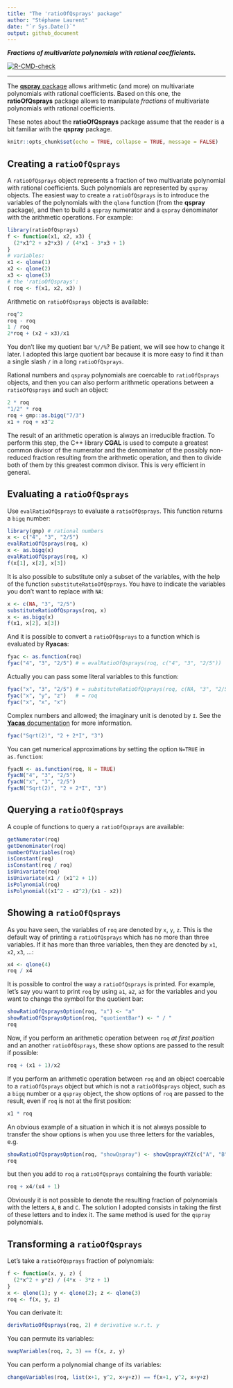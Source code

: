 ```yaml
---
title: "The 'ratioOfQsprays' package"
author: "Stéphane Laurent"
date: "`r Sys.Date()`"
output: github_document
---
```


***Fractions of multivariate polynomials with rational coefficients.***

<!-- badges: start -->
[![R-CMD-check](https://github.com/stla/ratioOfQsprays/actions/workflows/R-CMD-check.yaml/badge.svg)](https://github.com/stla/ratioOfQsprays/actions/workflows/R-CMD-check.yaml)
<!-- badges: end -->

___

The [**qspray** package](https://github.com/stla/qspray) allows arithmetic 
(and more) on multivariate polynomials with rational coefficients. Based on 
this one, the **ratioOfQsprays** package allows to manipulate *fractions* of
multivariate polynomials with rational coefficients.

These notes about the **ratioOfQsprays** package assume that the reader is a 
bit familiar with the **qspray** package.

```r
knitr::opts_chunk$set(echo = TRUE, collapse = TRUE, message = FALSE)
```


## Creating a `ratioOfQsprays` 

A `ratioOfQsprays` object represents a fraction of two multivariate 
polynomial with rational coefficients. Such polynomials are represented by 
`qspray` objects. The easiest way to create a `ratioOfQsprays` is to introduce 
the variables of the polynomials with the `qlone` function (from the **qspray** 
package), and then to build a `qspray` numerator and a `qspray` denominator 
with the arithmetic operations. 
For example:

```r
library(ratioOfQsprays)
f <- function(x1, x2, x3) {
  (2*x1^2 + x2*x3) / (4*x1 - 3*x3 + 1)
}
# variables:
x1 <- qlone(1)
x2 <- qlone(2)
x3 <- qlone(3)
# the 'ratioOfQsprays':
( roq <- f(x1, x2, x3) )
```

Arithmetic on `ratioOfQsprays` objects is available:

```r
roq^2
roq - roq
1 / roq
2*roq + (x2 + x3)/x1
```

You don't like my quotient bar `%//%`? Be patient, we will see how to change 
it later. I adopted this large quotient bar because it is more easy to find 
it than a single slash `/` in a long `ratioOfQsprays`.

Rational numbers and `qspray` polynomials are coercable to 
`ratioOfQsprays` objects, and then you can also perform arithmetic operations 
between a `ratioOfQsprays` and such an object:

```r
2 * roq
"1/2" * roq
roq + gmp::as.bigq("7/3") 
x1 + roq + x3^2
```

The result of an arithmetic operation is always an irreducible fraction. 
To perform this step, the C++ library **CGAL** is used to compute a greatest 
common divisor of the numerator and the denominator of the possibly non-reduced 
fraction resulting from the arithmetic operation, and then to divide both of 
them by this greatest common divisor. This is very efficient in general.


## Evaluating a `ratioOfQsprays` 

Use `evalRatioOfQsprays` to evaluate a `ratioOfQsprays`. This function returns 
a `bigq` number:

```r
library(gmp) # rational numbers
x <- c("4", "3", "2/5")
evalRatioOfQsprays(roq, x)
x <- as.bigq(x)
evalRatioOfQsprays(roq, x)
f(x[1], x[2], x[3])
```

It is also possible to substitute only a subset of the variables, with the 
help of the function `substituteRatioOfQsprays`. You have to indicate the 
variables you don't want to replace with `NA`:

```r
x <- c(NA, "3", "2/5")
substituteRatioOfQsprays(roq, x)
x <- as.bigq(x)
f(x1, x[2], x[3])
```

And it is possible to convert a `ratioOfQsprays` to a function which is 
evaluated by **Ryacas**:

```r
fyac <- as.function(roq)
fyac("4", "3", "2/5") # = evalRatioOfQsprays(roq, c("4", "3", "2/5"))
```

Actually you can pass some literal variables to this function:

```r
fyac("x", "3", "2/5") # = substituteRatioOfQsprays(roq, c(NA, "3", "2/5"))
fyac("x", "y", "z")   # = roq
fyac("x", "x", "x")
```

Complex numbers and allowed; the imaginary unit is denoted by `I`. See the 
[**Yacas** documentation](https://yacas.readthedocs.io/en/latest/) for more
information.

```r
fyac("Sqrt(2)", "2 + 2*I", "3")
```

You can get numerical approximations by setting the option `N=TRUE` in 
`as.function`:

```r
fyacN <- as.function(roq, N = TRUE)
fyacN("4", "3", "2/5") 
fyacN("x", "3", "2/5")
fyacN("Sqrt(2)", "2 + 2*I", "3")
```


## Querying a `ratioOfQsprays` 

A couple of functions to query a `ratioOfQsprays` are available:

```r
getNumerator(roq)
getDenominator(roq)
numberOfVariables(roq)
isConstant(roq)
isConstant(roq / roq)
isUnivariate(roq)
isUnivariate(x1 / (x1^2 + 1))
isPolynomial(roq)
isPolynomial((x1^2 - x2^2)/(x1 - x2))
```


## Showing a `ratioOfQsprays` 

As you have seen, the variables of `roq` are denoted by `x`, `y`, `z`. This is 
the default way of printing a `ratioOfQsprays` which has no more than three 
variables. If it has more than three variables, then they are denoted by 
`x1`, `x2`, `x3`, ...:

```r
x4 <- qlone(4)
roq / x4
```

It is possible to control the way a `ratioOfQsprays` is printed. For example, 
let's say you want to print `roq` by using `a1`, `a2`, `a3` for the variables 
and you want to change the symbol for the quotient bar:

```r
showRatioOfQspraysOption(roq, "x") <- "a"
showRatioOfQspraysOption(roq, "quotientBar") <- " / " 
roq
```

Now, if you perform an arithmetic operation between `roq` *at first position* 
and an another `ratioOfQsprays`, these show options are passed to the result if
possible:

```r
roq + (x1 + 1)/x2
```

If you perform an arithmetic operation between `roq` and an object coercable to 
a `ratioOfQsprays` object but which is not a `ratioOfQsprays` object, such as a
`bigq` number or a `qspray` object, the show options of `roq` are passed to 
the result, even if `roq` is not at the first position:

```r
x1 * roq
```

An obvious example of a situation in which it is not always possible to 
transfer the show options is when you use three letters for the variables, e.g.

```r
showRatioOfQspraysOption(roq, "showQspray") <- showQsprayXYZ(c("A", "B", "C"))
roq
```

but then you add to `roq` a `ratioOfQsprays` containing the fourth variable:

```r
roq + x4/(x4 + 1)
```

Obviously it is not possible to denote the resulting fraction of polynomials 
with the letters `A`, `B` and `C`. The solution I adopted consists in 
taking the first of these letters and to index it. The same method is used 
for the `qspray` polynomials.


## Transforming a `ratioOfQsprays`

Let's take a `ratioOfQsprays` fraction of polynomials:

```r
f <- function(x, y, z) {
  (2*x^2 + y*z) / (4*x - 3*z + 1)
}
x <- qlone(1); y <- qlone(2); z <- qlone(3)
roq <- f(x, y, z)
```

You can derivate it:

```r
derivRatioOfQsprays(roq, 2) # derivative w.r.t. y
```

You can permute its variables:

```r
swapVariables(roq, 2, 3) == f(x, z, y)
```

You can perform a polynomial change of its variables:

```r
changeVariables(roq, list(x+1, y^2, x+y+z)) == f(x+1, y^2, x+y+z)
```

